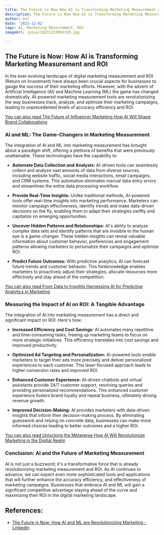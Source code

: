 ```yaml
---
title: The Future is Now How AI is Transforming Marketing Measurement and ROI
description: The Future is Now How AI is Transforming Marketing Measurement and ROI
author: Usf
date: '2023-12-02'
tags: AI, Marketing Measurement, ROI
imageUrl: /pixa/20231223063729.jpg

---
```

## The Future is Now: How AI is Transforming Marketing Measurement and ROI

In the ever-evolving landscape of digital marketing measurement  and ROI (Return on Investment) have always been crucial  aspects for businesses to gauge the success  of  their  marketing efforts. However, with the advent of Artificial Intelligence (AI) and Machine Learning (ML) the game has changed dramatically.  AI-powered marketing measurement tools are revolutionizing the way businesses track, analyze, and optimize their marketing  campaigns, leading to unprecedented levels of accuracy efficiency and ROI.

[You can also read The Future of  Influencer Marketing How AI Will Shape Brand Collaborations](The%20Future%20of%20Influencer%20Marketing%20How%20AI%20Will%20Shape%20Brand%20Collaborations)


### AI and ML: The Game-Changers in Marketing Measurement

The integration of AI and ML into marketing measurement has brought about a paradigm shift, offering a plethora of benefits  that were previously unattainable. These technologies have the capability to:

* **Automate Data Collection and Analysis:** AI-driven tools can  seamlessly collect and analyze vast amounts of data from diverse sources, including website traffic, social media interactions, email campaigns, and  CRM  systems.  This automation eliminates manual data entry errors and streamlines the entire data processing  workflow.

* **Provide Real-Time Insights:** Unlike traditional methods,  AI-powered tools offer real-time insights into  marketing performance. Marketers can monitor campaign effectiveness, identify trends and  make data-driven decisions on  the fly, enabling  them to adapt their  strategies swiftly and capitalize on emerging  opportunities.

* **Uncover  Hidden Patterns and Relationships:** AI's ability to  analyze complex data sets and identify patterns  that are  invisible to the human eye is a game-changer. These hidden insights can reveal valuable information about customer behavior, preferences and engagement patterns allowing marketers to personalize their campaigns and optimize ROI.

* **Predict Future Outcomes:** With predictive analytics, AI can forecast future trends and customer behavior. This foreknowledge enables marketers to proactively  adjust their strategies, allocate  resources more effectively and stay ahead of the competition.

[You can also  read From Data  to  Insights Harnessing AI  for  Predictive Analytics in Marketing](From%20Data%20to%20Insights%20Harnessing%20AI%20for%20Predictive%20Analytics%20in%20Marketing)


### Measuring the Impact of AI on ROI: A Tangible  Advantage

The integration of AI into marketing measurement has a  direct and  significant impact on ROI. Here's how:

* **Increased Efficiency and Cost  Savings:** AI automates many repetitive and time-consuming tasks, freeing up marketing teams to focus on more strategic initiatives. This efficiency translates into cost savings and improved productivity.

* **Optimized Ad Targeting and  Personalization:** AI-powered tools  enable marketers to target their ads more precisely and deliver personalized experiences  to each customer. This laser-focused  approach leads to higher conversion rates and improved ROI.

* **Enhanced Customer  Experience:** AI-driven chatbots and  virtual assistants provide 24/7 customer support, resolving queries and providing personalized recommendations. This enhanced customer experience fosters  brand loyalty and repeat business, ultimately driving revenue growth.

* **Improved Decision-Making:** AI provides marketers with data-driven insights that inform their decision-making process. By eliminating guesswork and relying on  concrete data, businesses can make more informed choices leading to better  outcomes and a higher  ROI.

[You can also read Unlocking  the Metaverse How  AI Will Revolutionize  Marketing in the Digital Realm](Unlocking%20the%20Metaverse%20How%20AI%20Will%20Revolutionize%20Marketing%20in%20the%20Digital%20Realm)


###  Conclusion: AI and the Future of Marketing Measurement

AI is not just a buzzword; it's a transformative force that is already  revolutionizing marketing measurement and ROI. As AI  continues to advance, we can expect even more  sophisticated tools and applications that will further enhance the accuracy efficiency,  and effectiveness of marketing campaigns. Businesses that embrace AI and ML will gain a significant competitive advantage staying ahead of the  curve and maximizing their ROI in  the digital marketing landscape.

## References:
- [The Future is Now: How AI and ML are Revolutionizing Marketing - LinkedIn](https://www.linkedin.com/pulse/future-now-how-ai-ml-revolutionizing-marketing-kannan-gophal?trk=article-ssr-frontend-pulse_more-articles_related-content-card)
